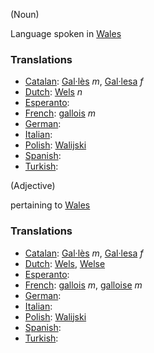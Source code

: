 (Noun)

Language spoken in [[Wales]]

===Translations===
*[[Catalan]]: [[Gal·lès]] ''m'', [[Gal·lesa]] ''f''
*[[Dutch]]: [[Wels]] ''n''
*[[Esperanto]]: [[]]
*[[French]]: [[gallois]] ''m''
*[[German]]: [[]]
*[[Italian]]: [[]]
*[[Polish]]: [[Walijski]]
*[[Spanish]]: [[]]
*[[Turkish]]: [[]]

(Adjective)

pertaining to [[Wales]]

===Translations===
*[[Catalan]]: [[Gal·lès]] ''m'', [[Gal·lesa]] ''f''
*[[Dutch]]: [[Wels]], [[Welse]]
*[[Esperanto]]: [[]]
*[[French]]: [[gallois]] ''m'', [[galloise]] ''m''
*[[German]]: [[]]
*[[Italian]]: [[]]
*[[Polish]]: [[Walijski]]
*[[Spanish]]: [[]]
*[[Turkish]]: [[]]